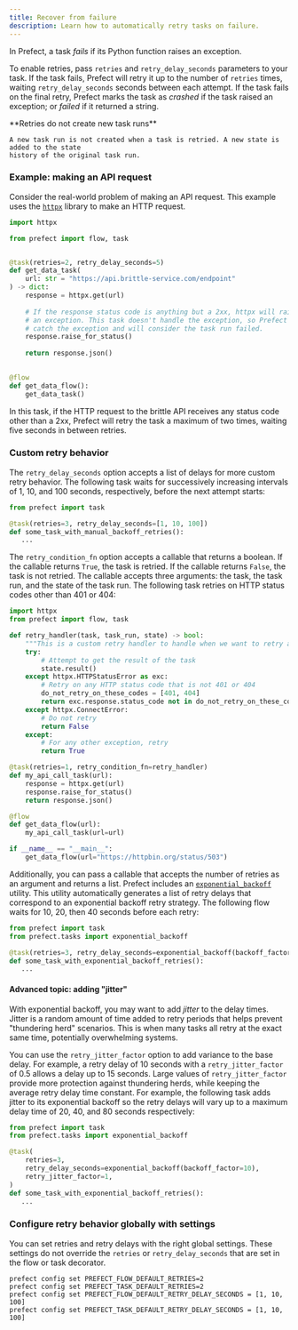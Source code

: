 ```yaml
---
title: Recover from failure
description: Learn how to automatically retry tasks on failure.
---
```


In Prefect, a task _fails_ if its Python function raises an exception.

To enable retries, pass `retries` and `retry_delay_seconds` parameters to your
task. If the task fails, Prefect will retry it up to the number of `retries` times, waiting
`retry_delay_seconds` seconds between each attempt. If the task fails on the
final retry, Prefect marks the task as _crashed_ if the task raised an exception;
or _failed_ if it returned a string.

<Note> 
    **Retries do not create new task runs**
    
    A new task run is not created when a task is retried. A new state is added to the state
    history of the original task run.
</Note>

### Example: making an API request

Consider the real-world problem of making an API request. This example
uses the [`httpx`](https://www.python-httpx.org/) library to make an HTTP
request.

```python
import httpx

from prefect import flow, task


@task(retries=2, retry_delay_seconds=5)
def get_data_task(
    url: str = "https://api.brittle-service.com/endpoint"
) -> dict:
    response = httpx.get(url)
    
    # If the response status code is anything but a 2xx, httpx will raise
    # an exception. This task doesn't handle the exception, so Prefect will
    # catch the exception and will consider the task run failed.
    response.raise_for_status()
    
    return response.json()
    

@flow
def get_data_flow():
    get_data_task()
```

In this task, if the HTTP request to the brittle API receives any status code
other than a 2xx, Prefect will retry the task a maximum of two
times, waiting five seconds in between retries.

### Custom retry behavior

The `retry_delay_seconds` option accepts a list of delays for more custom retry behavior. 
The following task waits for successively increasing intervals of 1, 10, and 100 seconds, 
respectively, before the next attempt starts:

```python
from prefect import task

@task(retries=3, retry_delay_seconds=[1, 10, 100])
def some_task_with_manual_backoff_retries():
   ...
```

The `retry_condition_fn` option accepts a callable that returns a boolean.
If the callable returns `True`, the task is retried. If the callable returns `False`, 
the task is not retried. The callable accepts three arguments: the task, the task run, 
and the state of the task run. The following task retries on HTTP status codes other than 401 or 404:

```python
import httpx
from prefect import flow, task

def retry_handler(task, task_run, state) -> bool:
    """This is a custom retry handler to handle when we want to retry a task"""
    try:
        # Attempt to get the result of the task
        state.result()
    except httpx.HTTPStatusError as exc:
        # Retry on any HTTP status code that is not 401 or 404
        do_not_retry_on_these_codes = [401, 404]
        return exc.response.status_code not in do_not_retry_on_these_codes
    except httpx.ConnectError:
        # Do not retry
        return False
    except:
        # For any other exception, retry
        return True

@task(retries=1, retry_condition_fn=retry_handler)
def my_api_call_task(url):
    response = httpx.get(url)
    response.raise_for_status()
    return response.json()

@flow
def get_data_flow(url):
    my_api_call_task(url=url)

if __name__ == "__main__":
    get_data_flow(url="https://httpbin.org/status/503")
```

Additionally, you can pass a callable that accepts the number of retries as an argument and returns a list.
Prefect includes an [`exponential_backoff`](https://prefect-python-sdk-docs.netlify.app/prefect/tasks/#prefect.tasks.exponential_backoff) 
utility. This utility automatically generates a list of retry delays that correspond to an exponential backoff retry 
strategy. The following flow waits for 10, 20, then 40 seconds before each retry:

```python
from prefect import task
from prefect.tasks import exponential_backoff

@task(retries=3, retry_delay_seconds=exponential_backoff(backoff_factor=10))
def some_task_with_exponential_backoff_retries():
   ...
```

#### Advanced topic: adding "jitter"

With exponential backoff, you may want to add _jitter_ to the delay times. Jitter is
a random amount of time added to retry periods that helps prevent "thundering herd" scenarios. This 
is when many tasks all retry at the exact same time, potentially overwhelming systems.

You can use the `retry_jitter_factor` option to add variance to the base delay. For example, a retry 
delay of 10 seconds with a `retry_jitter_factor` of 0.5 allows a delay up to 15 seconds. 
Large values of `retry_jitter_factor` provide more protection against thundering herds, while keeping 
the average retry delay time constant. For example, the following task adds jitter to its exponential 
backoff so the retry delays will vary up to a maximum delay time of 20, 40, and 80 seconds respectively:

```python
from prefect import task
from prefect.tasks import exponential_backoff

@task(
    retries=3,
    retry_delay_seconds=exponential_backoff(backoff_factor=10),
    retry_jitter_factor=1,
)
def some_task_with_exponential_backoff_retries():
   ...
```

### Configure retry behavior globally with settings

You can set retries and retry delays with the right global settings. 
These settings do not override the `retries` or `retry_delay_seconds` that are set in the flow or task decorator.

```
prefect config set PREFECT_FLOW_DEFAULT_RETRIES=2
prefect config set PREFECT_TASK_DEFAULT_RETRIES=2
prefect config set PREFECT_FLOW_DEFAULT_RETRY_DELAY_SECONDS = [1, 10, 100]
prefect config set PREFECT_TASK_DEFAULT_RETRY_DELAY_SECONDS = [1, 10, 100]
```
